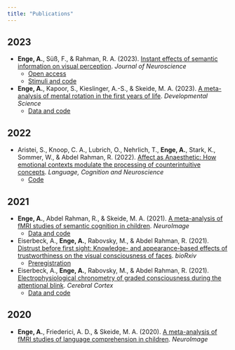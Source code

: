 ```yaml
---
title: "Publications"
---
```


## 2023

* **Enge, A.**, Süß, F., & Rahman, R. A. (2023). <a href="https://doi.org/10.1523/JNEUROSCI.2038-22.2023" target="_blank">Instant effects of semantic information on visual perception</a>. *Journal of Neuroscience*
    * <a href="https://doi.org/10.1101/2023.04.19.537469" target="_blank">Open access</a>
    * <a href="https://github.com/alexenge/semantically-informed-perception" target="_blank">Stimuli and code</a>
* **Enge, A.**, Kapoor, S., Kieslinger, A.-S., & Skeide, M. A. (2023). <a href="https://doi.org/10.1111/desc.13381" target="_blank">A meta-analysis of mental rotation in the first years of life</a>. *Developmental Science*
    * <a href="https://github.com/SkeideLab/meta_rotation" target="_blank">Data and code</a>

## 2022

* Aristei, S., Knoop, C. A., Lubrich, O., Nehrlich, T., **Enge, A.**, Stark, K., Sommer, W., & Abdel Rahman, R. (2022). <a href="https://doi.org/10.1080/23273798.2022.2085312" target="_blank">Affect as Anaesthetic: How emotional contexts modulate the processing of counterintuitive concepts</a>. *Language, Cognition and Neuroscience*
    * <a href="https://github.com/alexenge/mci_emotion" target="_blank">Code</a>

## 2021

* **Enge, A.**, Abdel Rahman, R., & Skeide, M. A. (2021). <a href="https://doi.org/10.1016/j.neuroimage.2021.118436" target="_blank">A meta-analysis of fMRI studies of semantic cognition in children</a>. *NeuroImage*
    * <a href="https://github.com/SkeideLab/meta_semantics" target="_blank">Data and code</a>
* Eiserbeck, A., **Enge, A.**, Rabovsky, M., & Abdel Rahman, R. (2021). <a href="https://doi.org/10.1101/2021.02.24.432562" target="_blank">Distrust before first sight: Knowledge- and appearance-based effects of trustworthiness on the visual consciousness of faces</a>. *bioRxiv*
    * <a href="https://osf.io/us754" target="_blank">Preregistration</a>
* Eiserbeck, A., **Enge, A.**, Rabovsky, M., & Abdel Rahman, R. (2021). <a href="https://doi.org/10.1093/cercor/bhab289" target="_blank">Electrophysiological chronometry of graded consciousness during the attentional blink</a>. *Cerebral Cortex*
    * <a href="https://osf.io/e85hn" target="_blank">Data and code</a>

## 2020

* **Enge, A.**, Friederici, A. D., & Skeide, M. A. (2020). <a href="https://doi.org/10.1016/j.neuroimage.2020.116858" target="_blank">A meta-analysis of fMRI studies of language comprehension in children</a>. *NeuroImage*
